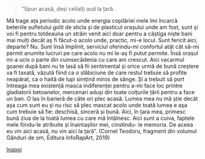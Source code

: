 > ”Spun acasă, deși ceilalți aud la țară.

Mă trage ața periodic acolo unde energia copilăriei mele îmi încarcă beteriile sufletului golit
de sticla și de plasticul orașului unde am fost, sunt și voi fi pentru totdeauna un străin venit aici
doar pentru a câștiga niște bani mai mulți decât aș fi făcut-o acolo unde, practic, mi-e locul. Sunt
fericit aici, departe? Nu. Sunt însă împlinit, serviciul oferindu-mi confortul atât cât să-mi permit
anumite lucruri pe care acolo nu mi le-aș fi putut permite. Însă orașul mi-a ucis o parte din
cumsecădenia cu care am crescut. Aici vacarmul goanei după bani nu te lasă să fii sentimental și
orice urmă de bună creștere va fi taxată, văzută fiind ca o slăbiciune de care restul trebuie să
profite neapărat, ca o haită de lupi simțind miros de sânge. Și a trebuit să port întreaga mea
existență masca indiferenței pentru a-mi face loc printre gladiatorii betoanelor, mercenari aduși
din toate colțurile țării pentru a face un ban. O las în barieră de câte ori plec acasă. Lumea mea
nu mă știe decât așa cum sunt eu și nu risc să plec mascat acolo unde toată lumea e așa cum
trebuie să fie: deschisă, sinceră și bună. Aici, în țara mea, primesc bună ziua de la toată lumea cu
care mă întâlnesc. Aici sunt a cuiva, faptele mele fiindu-le atribuite și înaintașilor mei, cinstindu-
le memoria. De aceea eu vin aici acasă, nu vin aici la țară”. (Cornel Teodoru, fragment din
volumul Gânduri de om, Editura InfoRapArt, 2019)

[Inapoi](/)
